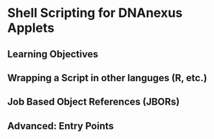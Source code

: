 # Shell Scripting for DNAnexus Applets

## Learning Objectives



## Wrapping a Script in other languges (R, etc.)


## 

## Job Based Object References (JBORs) 


## Advanced: Entry Points


